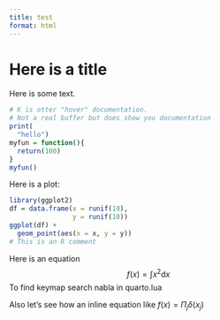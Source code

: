 ```yaml
---
title: test
format: html
---
```


# Here is a title

Here is some text.

```r
# K is otter "hover" documentation.
# Not a real buffer but does show you documentation
print(
  "hello")
myfun = function(){
  return(100)
}
myfun()
```

Here is a plot:

```r
library(ggplot2)
df = data.frame(x = runif(10),
                y = runif(10))
ggplot(df) +
  geom_point(aes(x = x, y = y))
# This is an R comment
```

<!-- Not sure how to get the full LSP  -->
<!-- functionality (code styling etc) within -->
<!-- an r code chunk. -->

Here is an equation
$$
f(x) = \int x^2 \mathrm{d}x 
$$
To find keymap search nabla in quarto.lua

Also let's see how an inline equation like $f(x) = \Pi_j \delta(x_j)$





